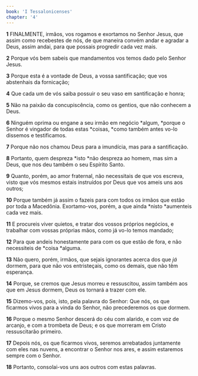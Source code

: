 ```yaml
---
book: 'I Tessalonicenses'
chapter: '4'
---
```


**1** FINALMENTE, irmãos, vos rogamos e exortamos no Senhor Jesus, que assim como recebestes de nós, de que maneira convém andar e agradar a Deus, assim andai, para que possais progredir cada vez mais.

**2** Porque vós bem sabeis que mandamentos vos temos dado pelo Senhor Jesus.

**3** Porque esta é a vontade de Deus, a vossa santificação; que vos abstenhais da fornicação;

**4** Que cada um de vós saiba possuir o seu vaso em santificação e honra;

**5** Não na paixão da concupiscência, como os gentios, que não conhecem a Deus.

**6** Ninguém oprima ou engane a seu irmão em negócio *algum, *porque o Senhor é vingador de todas estas *coisas, *como também antes vo-lo dissemos e testificamos.

**7** Porque não nos chamou Deus para a imundícia, mas para a santificação.

**8** Portanto, quem despreza *isto *não despreza ao homem, mas sim a Deus, que nos deu também o seu Espírito Santo.

**9** Quanto, porém, ao amor fraternal, não necessitais de que vos escreva, visto que vós mesmos estais instruídos por Deus que vos ameis uns aos outros;

**10** Porque também já assim o fazeis para com todos os irmãos que estão por toda a Macedônia. Exortamo-vos, porém, a que ainda *nisto *aumenteis cada vez mais.

**11** E procureis viver quietos, e tratar dos vossos próprios negócios, e trabalhar com vossas próprias mãos, como já vo-lo temos mandado;

**12** Para que andeis honestamente para com os que estão de fora, e não necessiteis de *coisa *alguma.

**13** Não quero, porém, irmãos, que sejais ignorantes acerca dos que _já_ dormem, para que não vos entristeçais, como os demais, que não têm esperança.

**14** Porque, se cremos que Jesus morreu e ressuscitou, assim também aos que em Jesus dormem, Deus os tornará a trazer com ele.

**15** Dizemo-vos, pois, isto, pela palavra do Senhor: Que nós, os que ficarmos vivos para a vinda do Senhor, não precederemos os que dormem.

**16** Porque o mesmo Senhor descerá do céu com alarido, e com voz de arcanjo, e com a trombeta de Deus; e os que morreram em Cristo ressuscitarão primeiro.

**17** Depois nós, os que ficarmos vivos, seremos arrebatados juntamente com eles nas nuvens, a encontrar o Senhor nos ares, e assim estaremos sempre com o Senhor.

**18** Portanto, consolai-vos uns aos outros com estas palavras.
